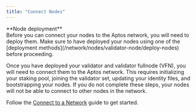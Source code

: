 ```yaml
---
title: "Connect Nodes"
---
```







<Aside type="caution">
  **Node deployment** <br />
  Before you can connect your nodes to the Aptos network, you will need to deploy them. Make sure to have
  deployed your nodes using one of the [deployment methods](/network/nodes/validator-node/deploy-nodes) before proceeding.
</Aside>

Once you have deployed your validator and validator fullnode (VFN), you will need to
connect them to the Aptos network. This requires initializing your staking pool, joining the validator set,
updating your identity files, and bootstrapping your nodes. If you do not complete these steps, your nodes
will not be able to connect to other nodes in the network.

Follow the [Connect to a Network](/network/nodes/validator-node/connect-nodes/connect-to-aptos-network) guide to get started.
